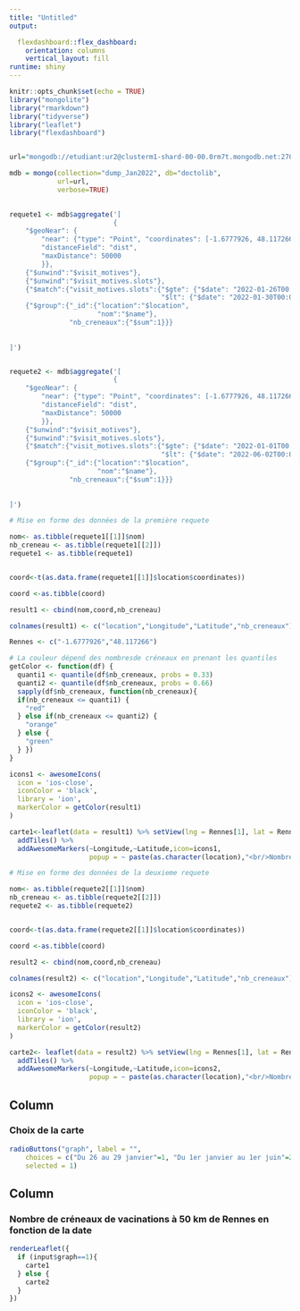 ```yaml
---
title: "Untitled"
output: 

  flexdashboard::flex_dashboard:
    orientation: columns
    vertical_layout: fill
runtime: shiny
---
```



```r
knitr::opts_chunk$set(echo = TRUE)
library("mongolite")
library("rmarkdown")
library("tidyverse")
library("leaflet")
library("flexdashboard")


url="mongodb://etudiant:ur2@clusterm1-shard-00-00.0rm7t.mongodb.net:27017,clusterm1-shard-00-01.0rm7t.mongodb.net:27017,clusterm1-shard-00-02.0rm7t.mongodb.net:27017/?ssl=true&replicaSet=atlas-l4xi61-shard-0"

mdb = mongo(collection="dump_Jan2022", db="doctolib",
            url=url,
            verbose=TRUE)
            
```

```r
requete1 <- mdb$aggregate('[
                          {
    "$geoNear": {
        "near": {"type": "Point", "coordinates": [-1.6777926, 48.117266]},
        "distanceField": "dist",
        "maxDistance": 50000
        }},
    {"$unwind":"$visit_motives"},
    {"$unwind":"$visit_motives.slots"},
    {"$match":{"visit_motives.slots":{"$gte": {"$date": "2022-01-26T00:00:00Z"},
                                      "$lt": {"$date": "2022-01-30T00:00:00Z"}}}},
    {"$group":{"_id":{"location":"$location",
                      "nom":"$name"},
               "nb_creneaux":{"$sum":1}}}
    
  
]')



```

```r
requete2 <- mdb$aggregate('[
                          {
    "$geoNear": {
        "near": {"type": "Point", "coordinates": [-1.6777926, 48.117266]},
        "distanceField": "dist",
        "maxDistance": 50000
        }},
    {"$unwind":"$visit_motives"},
    {"$unwind":"$visit_motives.slots"},
    {"$match":{"visit_motives.slots":{"$gte": {"$date": "2022-01-01T00:00:00Z"},
                                      "$lt": {"$date": "2022-06-02T00:00:00Z"}}}},
    {"$group":{"_id":{"location":"$location",
                      "nom":"$name"},
               "nb_creneaux":{"$sum":1}}}
    
  
]')
```



```r

# Mise en forme des données de la première requete

nom<- as.tibble(requete1[[1]]$nom)
nb_creneau <- as.tibble(requete1[[2]])
requete1 <- as.tibble(requete1)


coord<-t(as.data.frame(requete1[[1]]$location$coordinates))

coord <-as.tibble(coord)

result1 <- cbind(nom,coord,nb_creneau) 

colnames(result1) <- c("location","Longitude","Latitude","nb_creneaux")

```

```r
Rennes <- c("-1.6777926","48.117266")

# La couleur dépend des nombresde créneaux en prenant les quantiles
getColor <- function(df) {
  quanti1 <- quantile(df$nb_creneaux, probs = 0.33)
  quanti2 <- quantile(df$nb_creneaux, probs = 0.66)
  sapply(df$nb_creneaux, function(nb_creneaux){
  if(nb_creneaux <= quanti1) {
    "red"
  } else if(nb_creneaux <= quanti2) {
    "orange"
  } else {
    "green"
  } })
}
```



```r


icons1 <- awesomeIcons(
  icon = 'ios-close',
  iconColor = 'black',
  library = 'ion',
  markerColor = getColor(result1)
)

carte1<-leaflet(data = result1) %>% setView(lng = Rennes[1], lat = Rennes[2], zoom = 8) %>% 
  addTiles() %>%
  addAwesomeMarkers(~Longitude,~Latitude,icon=icons1, 
                    popup = ~ paste(as.character(location),"<br/>Nombre de créneaux disponibles :",as.character(nb_creneaux)))

```

```r
# Mise en forme des données de la deuxieme requete

nom<- as.tibble(requete2[[1]]$nom)
nb_creneau <- as.tibble(requete2[[2]])
requete2 <- as.tibble(requete2)


coord<-t(as.data.frame(requete2[[1]]$location$coordinates))

coord <-as.tibble(coord)

result2 <- cbind(nom,coord,nb_creneau) 

colnames(result2) <- c("location","Longitude","Latitude","nb_creneaux")

```


```r
icons2 <- awesomeIcons(
  icon = 'ios-close',
  iconColor = 'black',
  library = 'ion',
  markerColor = getColor(result2)
)

carte2<- leaflet(data = result2) %>% setView(lng = Rennes[1], lat = Rennes[2], zoom = 8) %>% 
  addTiles() %>%
  addAwesomeMarkers(~Longitude,~Latitude,icon=icons2, 
                    popup = ~ paste(as.character(location),"<br/>Nombre de créneaux disponibles :",as.character(nb_creneaux)))
```



Column {data-width=200}
-------------------------------------
    
### Choix de la carte
    
```r
radioButtons("graph", label = "",
    choices = c("Du 26 au 29 janvier"=1, "Du 1er janvier au 1er juin"=2), 
    selected = 1)
```
   
Column {data-width=800}
-------------------------------------
   
### Nombre de créneaux de vacinations à 50 km de Rennes en fonction de la date

```r
renderLeaflet({
  if (input$graph==1){
    carte1
  } else {
    carte2
  }
})
```


